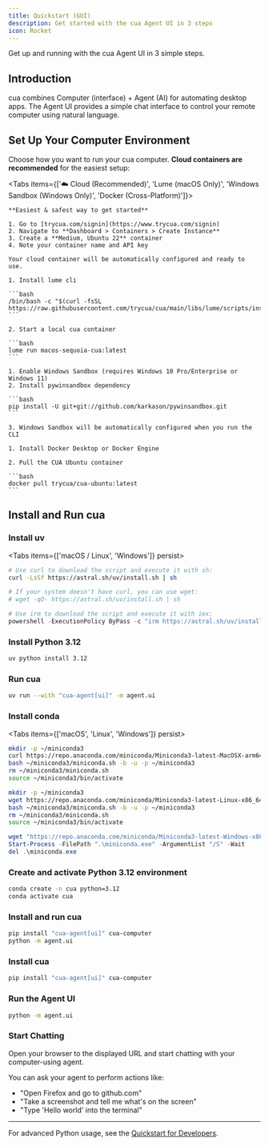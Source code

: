 ```yaml
---
title: Quickstart (GUI)
description: Get started with the cua Agent UI in 3 steps
icon: Rocket
---
```



Get up and running with the cua Agent UI in 3 simple steps.

<Steps>
<Step>

## Introduction

cua combines Computer (interface) + Agent (AI) for automating desktop apps. The Agent UI provides a simple chat interface to control your remote computer using natural language.

</Step>

<Step>

## Set Up Your Computer Environment

Choose how you want to run your cua computer. **Cloud containers are recommended** for the easiest setup:

<Tabs items={['☁️ Cloud (Recommended)', 'Lume (macOS Only)', 'Windows Sandbox (Windows Only)', 'Docker (Cross-Platform)']}>
  <Tab value="☁️ Cloud (Recommended)">
    
    **Easiest & safest way to get started**
    
    1. Go to [trycua.com/signin](https://www.trycua.com/signin)
    2. Navigate to **Dashboard > Containers > Create Instance**
    3. Create a **Medium, Ubuntu 22** container
    4. Note your container name and API key
    
    Your cloud container will be automatically configured and ready to use.

  </Tab>
  <Tab value="Lume (macOS Only)">
    
    1. Install lume cli

    ```bash
    /bin/bash -c "$(curl -fsSL https://raw.githubusercontent.com/trycua/cua/main/libs/lume/scripts/install.sh)"
    ```

    2. Start a local cua container

    ```bash
    lume run macos-sequoia-cua:latest
    ```

  </Tab>
  <Tab value="Windows Sandbox (Windows Only)">
    
    1. Enable Windows Sandbox (requires Windows 10 Pro/Enterprise or Windows 11)
    2. Install pywinsandbox dependency

    ```bash
    pip install -U git+git://github.com/karkason/pywinsandbox.git
    ```

    3. Windows Sandbox will be automatically configured when you run the CLI

  </Tab>
  <Tab value="Docker (Cross-Platform)">
    
    1. Install Docker Desktop or Docker Engine

    2. Pull the CUA Ubuntu container

    ```bash
    docker pull trycua/cua-ubuntu:latest
    ```

  </Tab>
</Tabs>

</Step>

<Step>

## Install and Run cua

<Accordions type="single" defaultValue="uv">

<Accordion title="uv (Recommended)" value="uv">

### Install uv

<Tabs items={['macOS / Linux', 'Windows']} persist>
<Tab value="macOS / Linux">

```bash
# Use curl to download the script and execute it with sh:
curl -LsSf https://astral.sh/uv/install.sh | sh

# If your system doesn't have curl, you can use wget:
# wget -qO- https://astral.sh/uv/install.sh | sh
```

</Tab>
<Tab value="Windows">

```powershell
# Use irm to download the script and execute it with iex:
powershell -ExecutionPolicy ByPass -c "irm https://astral.sh/uv/install.ps1 | iex"
```

</Tab>
</Tabs>

### Install Python 3.12

```bash
uv python install 3.12
```

### Run cua

```bash
uv run --with "cua-agent[ui]" -m agent.ui
```

</Accordion>

<Accordion title="conda" value="conda">

### Install conda

<Tabs items={['macOS', 'Linux', 'Windows']} persist>
<Tab value="macOS">

```bash
mkdir -p ~/miniconda3
curl https://repo.anaconda.com/miniconda/Miniconda3-latest-MacOSX-arm64.sh -o ~/miniconda3/miniconda.sh
bash ~/miniconda3/miniconda.sh -b -u -p ~/miniconda3
rm ~/miniconda3/miniconda.sh
source ~/miniconda3/bin/activate
```

</Tab>
<Tab value="Linux">

```bash
mkdir -p ~/miniconda3
wget https://repo.anaconda.com/miniconda/Miniconda3-latest-Linux-x86_64.sh -O ~/miniconda3/miniconda.sh
bash ~/miniconda3/miniconda.sh -b -u -p ~/miniconda3
rm ~/miniconda3/miniconda.sh
source ~/miniconda3/bin/activate
```

</Tab>
<Tab value="Windows">

```powershell
wget "https://repo.anaconda.com/miniconda/Miniconda3-latest-Windows-x86_64.exe" -outfile ".\miniconda.exe"
Start-Process -FilePath ".\miniconda.exe" -ArgumentList "/S" -Wait
del .\miniconda.exe
```

</Tab>
</Tabs>

### Create and activate Python 3.12 environment

```bash
conda create -n cua python=3.12
conda activate cua
```

### Install and run cua

```bash
pip install "cua-agent[ui]" cua-computer
python -m agent.ui
```

</Accordion>

<Accordion title="pip" value="pip">

### Install cua

```bash
pip install "cua-agent[ui]" cua-computer
```

### Run the Agent UI

```bash
python -m agent.ui
```

</Accordion>

</Accordions>

### Start Chatting

Open your browser to the displayed URL and start chatting with your computer-using agent.

You can ask your agent to perform actions like:

- "Open Firefox and go to github.com"
- "Take a screenshot and tell me what's on the screen"
- "Type 'Hello world' into the terminal"

</Step>
</Steps>

---

For advanced Python usage, see the [Quickstart for Developers](/quickstart-devs).
